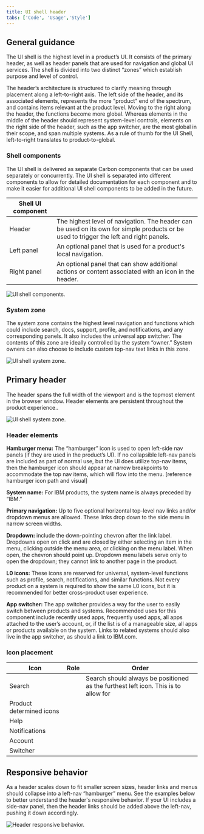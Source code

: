 ```yaml
---
title: UI shell header
tabs: ['Code', 'Usage','Style']
---
```

## General guidance

The UI shell is the highest level in a product’s UI. It consists of the primary header, as well as header panels that are used for navigation and global UI services. The shell is divided into two distinct “zones” which establish purpose and level of control.

The header’s architecture is structured to clarify meaning through placement along a left-to-right axis. The left side of the header, and its associated elements, represents the more "product" end of the spectrum, and contains items relevant at the product level. Moving to the right along the header, the functions become more global. Whereas elements in the middle of the header should represent system-level controls, elements on the right side of the header, such as the app switcher, are the most global in their scope, and span multiple systems. As a rule of thumb for the UI Shell, left-to-right translates to product-to-global.

### Shell components

The UI shell is delivered as separate Carbon components that can be used separately or concurrently. The UI shell is separated into different components to allow for detailed documentation for each component and to make it easier for additional UI shell components to be added in the future.


| Shell UI component      |   |
|-------------|---|
| Header      | The highest level of navigation. The header can be used on its own for simple products or be used to trigger the left and right panels.|
| Left panel  | An optional panel that is used for a product's local navigation.|
| Right panel | An optional panel that can show additional actions or content associated with an icon in the header.|

<ImageComponent cols="8"  caption="UI shell components">

![UI shell components.](images/shell-usage-1.png)

</ImageComponent>

### System zone

The system zone contains the highest level navigation and functions which could include search, docs, support, profile, and notifications, and any corresponding panels. It also includes the universal app switcher. The contents of this zone are ideally controlled by the system “owner.” System owners can also choose to include custom top-nav text links in this zone.

<ImageComponent cols="8"  caption="UI shell system zone">

![UI shell system zone.](images/zones-platform.png)

</ImageComponent>

## Primary header
The header spans the full width of the viewport and is the topmost element in the browser window. Header elements are persistent throughout the product experience..

<ImageComponent cols="12" caption="Primary header">

![UI shell system zone.](images/shell-usage-2.png)

</ImageComponent>

### Header elements

**Hamburger menu:** The “hamburger” icon is used to open left-side nav panels (if they are used in the product’s UI). If no collapsible left-nav panels are included as part of normal use, but the UI does utilize top-nav items, then the hamburger icon should appear at narrow breakpoints to accommodate the top nav items, which will flow into the menu. [reference hamburger icon path and visual]

**System name:** For IBM products, the system name is always preceded by “IBM.”

**Primary navigation:** Up to five optional horizontal top-level nav links and/or dropdown menus are allowed. These links drop down to the side menu in narrow screen widths.

**Dropdown:** include the down-pointing chevron after the link label. Dropdowns open on click and are closed by either selecting an item in the menu, clicking outside the menu area, or clicking on the menu label. When open, the chevron should point up. Dropdown menu labels serve only to open the dropdown; they cannot link to another page in the product.

**L0 icons:** These icons are reserved for universal, system-level functions such as profile, search, notifications, and similar functions. Not every product on a system is required to show the same L0 icons, but it is recommended for better cross-product user experience.

**App switcher:** The app switcher provides a way for the user to easily switch between products and systems. Recommended uses for this component include recently used apps, frequently used apps, all apps attached to the user’s account, or, if the list is of a manageable size, all apps or products available on the system. Links to related systems should also live in the app switcher, as should a link to IBM.com.

### Icon placement

|Icon | Role| Order |
|-----|-----|---|
|Search||Search should always be positioned as the furthest left icon. This is to allow for |
|Product determined icons|||
|Help|||
|Notifications|||
|Account|||
|Switcher|||

## Responsive behavior

As a header scales down to fit smaller screen sizes, header links and menus should collapse into a left-nav “hamburger” menu. See the examples below to better understand the header's responsive behavior. If your UI includes a side-nav panel, then the header links should be added above the left-nav, pushing it down accordingly.

<ImageComponent cols="12" caption="Header responsive behavior">

![Header responsive behavior.](images/shell-usage-3.png)

</ImageComponent>

